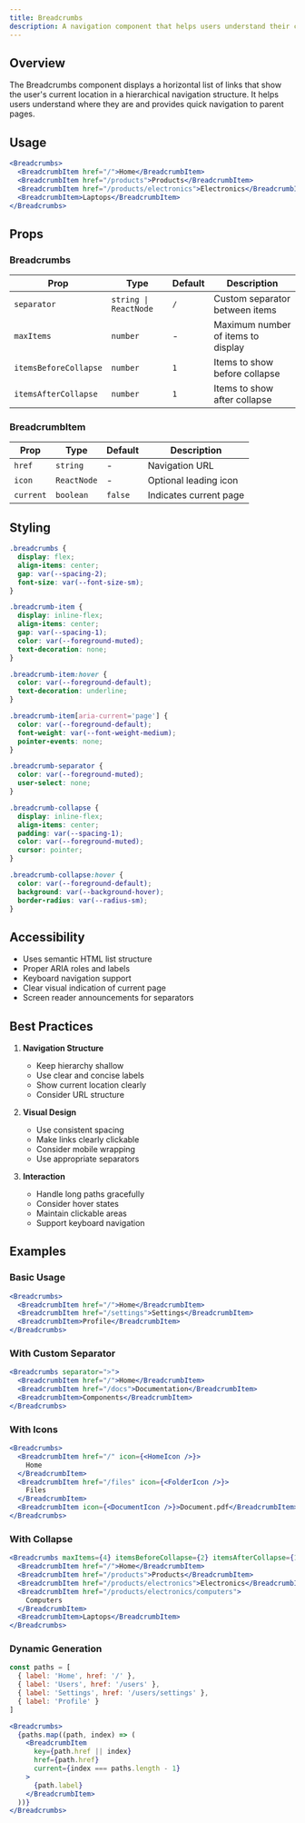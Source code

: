 ```yaml
---
title: Breadcrumbs
description: A navigation component that helps users understand their current location in a hierarchical structure.
---
```



## Overview

The Breadcrumbs component displays a horizontal list of links that show the user's current location in a hierarchical navigation structure. It helps users understand where they are and provides quick navigation to parent pages.

## Usage

```jsx
<Breadcrumbs>
  <BreadcrumbItem href="/">Home</BreadcrumbItem>
  <BreadcrumbItem href="/products">Products</BreadcrumbItem>
  <BreadcrumbItem href="/products/electronics">Electronics</BreadcrumbItem>
  <BreadcrumbItem>Laptops</BreadcrumbItem>
</Breadcrumbs>
```

## Props

### Breadcrumbs

| Prop                  | Type                  | Default | Description                        |
| --------------------- | --------------------- | ------- | ---------------------------------- |
| `separator`           | `string \| ReactNode` | `/`     | Custom separator between items     |
| `maxItems`            | `number`              | -       | Maximum number of items to display |
| `itemsBeforeCollapse` | `number`              | `1`     | Items to show before collapse      |
| `itemsAfterCollapse`  | `number`              | `1`     | Items to show after collapse       |

### BreadcrumbItem

| Prop      | Type        | Default | Description            |
| --------- | ----------- | ------- | ---------------------- |
| `href`    | `string`    | -       | Navigation URL         |
| `icon`    | `ReactNode` | -       | Optional leading icon  |
| `current` | `boolean`   | `false` | Indicates current page |

## Styling

```css
.breadcrumbs {
  display: flex;
  align-items: center;
  gap: var(--spacing-2);
  font-size: var(--font-size-sm);
}

.breadcrumb-item {
  display: inline-flex;
  align-items: center;
  gap: var(--spacing-1);
  color: var(--foreground-muted);
  text-decoration: none;
}

.breadcrumb-item:hover {
  color: var(--foreground-default);
  text-decoration: underline;
}

.breadcrumb-item[aria-current='page'] {
  color: var(--foreground-default);
  font-weight: var(--font-weight-medium);
  pointer-events: none;
}

.breadcrumb-separator {
  color: var(--foreground-muted);
  user-select: none;
}

.breadcrumb-collapse {
  display: inline-flex;
  align-items: center;
  padding: var(--spacing-1);
  color: var(--foreground-muted);
  cursor: pointer;
}

.breadcrumb-collapse:hover {
  color: var(--foreground-default);
  background: var(--background-hover);
  border-radius: var(--radius-sm);
}
```

## Accessibility

- Uses semantic HTML list structure
- Proper ARIA roles and labels
- Keyboard navigation support
- Clear visual indication of current page
- Screen reader announcements for separators

## Best Practices

1. **Navigation Structure**

   - Keep hierarchy shallow
   - Use clear and concise labels
   - Show current location clearly
   - Consider URL structure

2. **Visual Design**

   - Use consistent spacing
   - Make links clearly clickable
   - Consider mobile wrapping
   - Use appropriate separators

3. **Interaction**
   - Handle long paths gracefully
   - Consider hover states
   - Maintain clickable areas
   - Support keyboard navigation

## Examples

### Basic Usage

```jsx
<Breadcrumbs>
  <BreadcrumbItem href="/">Home</BreadcrumbItem>
  <BreadcrumbItem href="/settings">Settings</BreadcrumbItem>
  <BreadcrumbItem>Profile</BreadcrumbItem>
</Breadcrumbs>
```

### With Custom Separator

```jsx
<Breadcrumbs separator=">">
  <BreadcrumbItem href="/">Home</BreadcrumbItem>
  <BreadcrumbItem href="/docs">Documentation</BreadcrumbItem>
  <BreadcrumbItem>Components</BreadcrumbItem>
</Breadcrumbs>
```

### With Icons

```jsx
<Breadcrumbs>
  <BreadcrumbItem href="/" icon={<HomeIcon />}>
    Home
  </BreadcrumbItem>
  <BreadcrumbItem href="/files" icon={<FolderIcon />}>
    Files
  </BreadcrumbItem>
  <BreadcrumbItem icon={<DocumentIcon />}>Document.pdf</BreadcrumbItem>
</Breadcrumbs>
```

### With Collapse

```jsx
<Breadcrumbs maxItems={4} itemsBeforeCollapse={2} itemsAfterCollapse={1}>
  <BreadcrumbItem href="/">Home</BreadcrumbItem>
  <BreadcrumbItem href="/products">Products</BreadcrumbItem>
  <BreadcrumbItem href="/products/electronics">Electronics</BreadcrumbItem>
  <BreadcrumbItem href="/products/electronics/computers">
    Computers
  </BreadcrumbItem>
  <BreadcrumbItem>Laptops</BreadcrumbItem>
</Breadcrumbs>
```

### Dynamic Generation

```jsx
const paths = [
  { label: 'Home', href: '/' },
  { label: 'Users', href: '/users' },
  { label: 'Settings', href: '/users/settings' },
  { label: 'Profile' }
]

<Breadcrumbs>
  {paths.map((path, index) => (
    <BreadcrumbItem
      key={path.href || index}
      href={path.href}
      current={index === paths.length - 1}
    >
      {path.label}
    </BreadcrumbItem>
  ))}
</Breadcrumbs>
```
